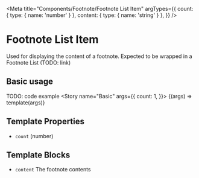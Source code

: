 
<Meta
  title="Components/Footnote/Footnote List Item"
  argTypes={{
    count: { type: { name: 'number' } },
    content: { type: { name: 'string' } },
  }}
/>

# Footnote List Item

Used for displaying the content of a footnote. Expected to be wrapped in a Footnote List (TODO: link)

## Basic usage

TODO: code example
<Canvas>
  <Story name="Basic" args={{
    count: 1,
  }}>
    {(args) => template(args)}
  </Story>
</Canvas>

## Template Properties

- `count` (number)

## Template Blocks

- `content` The footnote contents
